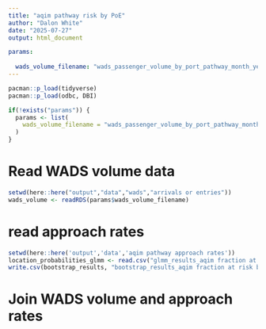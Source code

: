 ```yaml
---
title: "aqim pathway risk by PoE"
author: "Dalon White"
date: "2025-07-27"
output: html_document

params:
 
  wads_volume_filename: "wads_passenger_volume_by_port_pathway_month_year.rds" # Name of the output file for WADS volume data
---
```


```r
pacman::p_load(tidyverse)
pacman::p_load(odbc, DBI)
```
```r
if(!exists("params")) {
  params <- list(
    wads_volume_filename = "wads_passenger_volume_by_port_pathway_month_year.rds"
  )
}
```

# Read WADS volume data
```r
setwd(here::here("output","data","wads","arrivals or entries"))
wads_volume <- readRDS(params$wads_volume_filename)
```
# read approach rates
```r
setwd(here::here('output','data','aqim pathway approach rates')) 
location_probabilities_glmm <- read.csv("glmm_results_aqim fraction at risk by pathway and location.csv", row.names = FALSE)
write.csv(bootstrap_results, "bootstrap_results_aqim fraction at risk by pathway and location.csv.csv", row.names = FALSE)
```
# Join WADS volume and approach rates
